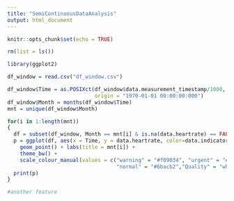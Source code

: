 ```yaml
---
title: "SemiContinuousDataAnalysis"
output: html_document
---
```


```r
knitr::opts_chunk$set(echo = TRUE)
```


```r
rm(list = ls())

```

```r
library(ggplot2)
```

```r


df_window = read.csv("df_window.csv")

df_window$Time = as.POSIXct(df_window$data.measurement_timestamp/1000,
                            origin = "1970-01-01 00:00:00:000")
df_window$Month = months(df_window$Time)
mnt = unique(df_window$Month)

for(i in 1:length(mnt))
{
  df = subset(df_window, Month == mnt[i] & is.na(data.heartrate) == FALSE)
  p = ggplot(df, aes(x = Time, y = data.heartrate, color=data.indicator)) +
    geom_point() + labs(title = mnt[i]) +
    theme_bw() +
    scale_colour_manual(values = c("warning" = "#f09034", "urgent" = "#dc324a",
                                   "normal" = "#6bacb2","Quality" = "white"))
  print(p)
}

```


```r
#another feature
```


